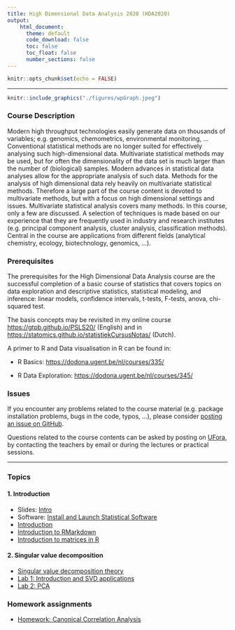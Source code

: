 ```yaml
---
title: High Dimensional Data Analysis 2020 (HDA2020)
output:
    html_document:
      theme: default
      code_download: false
      toc: false
      toc_float: false
      number_sections: false
---
```


```r
knitr::opts_chunk$set(echo = FALSE)
```

***

```r
knitr::include_graphics("./figures/wpGraph.jpeg")
```


### Course Description

Modern high throughput technologies easily generate data on thousands of variables; e.g. genomics, chemometrics, environmental monitoring, ... Conventional statistical methods are no longer suited for effectively analysing such high-dimensional data. Multivariate statistical methods may be used, but for often the dimensionality of the data set is much larger than the number of (biological) samples. Modern advances in statistical data analyses allow for the appropriate analysis of such data.  Methods for the analysis of high dimensional data rely heavily on multivariate statistical methods. Therefore a large part of the course content is devoted to multivariate methods, but with a focus on high dimensional settings and issues.  Multivariate statistical analysis covers many methods. In this course, only a few are discussed. A selection of techniques is made based on our experience that they are frequently used in industry and research institutes (e.g. principal component analysis, cluster analysis, classification methods). Central in the course are applications from different fields (analytical chemistry, ecology, biotechnology, genomics, …).

### Prerequisites

The prerequisites for the High Dimensional Data Analysis course are the successful completion of a basic course of statistics that covers topics on data exploration and descriptive statistics, statistical modeling, and inference: linear models, confidence intervals, t-tests, F-tests, anova, chi-squared test.

The basis concepts may be revisited in my online course <https://gtpb.github.io/PSLS20/> (English) and in <https://statomics.github.io/statistiekCursusNotas/> (Dutch).

A primer to R and Data visualisation  in R can be found in:

- R Basics: <https://dodona.ugent.be/nl/courses/335/>

- R Data Exploration: <https://dodona.ugent.be/nl/courses/345/>

### Issues

If you encounter any problems related to the course material (e.g. package installation problems, bugs in the code, typos, ...), please consider [posting an issue on GitHub](https://github.com/statOmics/HDA2020/issues).

Questions related to the course contents can be asked by posting on [UFora](https://ufora.ugent.be/d2l/le/221212/discussions/topics/23086/View), by contacting the teachers by email or during the lectures or practical sessions.

---

### Topics

#### 1. Introduction

  - Slides: [Intro](slides/IntroHighDim.pdf)
  - Software: [Install and Launch Statistical Software](./software4stats.html)
  - [Introduction](./intro.html)
  - [Introduction to RMarkdown](./Introduction-RMarkdown.html)
  - [Introduction to matrices in R](./Introduction-Matrices-R.html)


#### 2. Singular value decomposition

  - [Singular value decomposition theory](./svd.html)
  - [Lab 1: Introduction and SVD applications](./Lab1-Intro-SVD.html)
  - [Lab 2: PCA](./Lab2-PCA.html)
  

### Homework assignments

- [Homework: Canonical Correlation Analysis](./HW-CCA.html)
